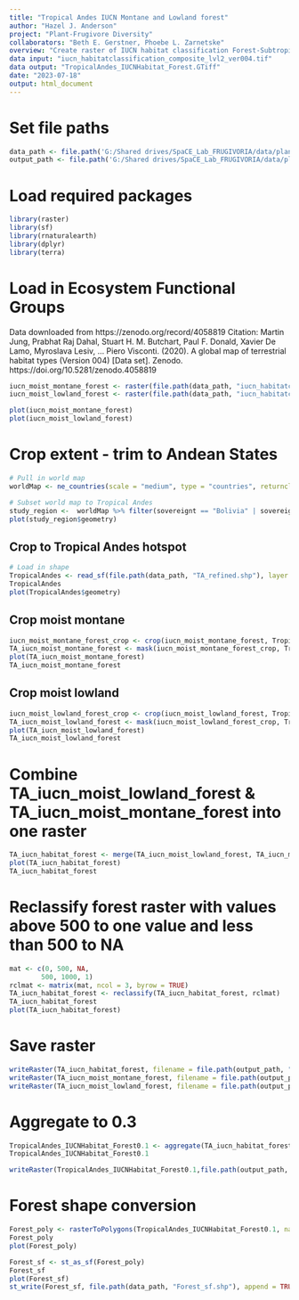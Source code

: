 ```yaml
---
title: "Tropical Andes IUCN Montane and Lowland forest"
author: "Hazel J. Anderson"
project: "Plant-Frugivore Diversity"
collaborators: "Beth E. Gerstner, Phoebe L. Zarnetske"
overview: "Create raster of IUCN habitat classification Forest-Subtropical moist montane and Forest - Subtropical moist lowland for Tropical Andes."
data input: "iucn_habitatclassification_composite_lvl2_ver004.tif"
data output: "TropicalAndes_IUCNHabitat_Forest.GTiff"
date: "2023-07-18"
output: html_document
---
```



# Set file paths
```r
data_path <- file.path('G:/Shared drives/SpaCE_Lab_FRUGIVORIA/data/plants/L0')
output_path <- file.path('G:/Shared drives/SpaCE_Lab_FRUGIVORIA/data/plants/L0')
```

# Load required packages
```r
library(raster)
library(sf)
library(rnaturalearth)
library(dplyr)
library(terra)
```

# Load in Ecosystem Functional Groups
Data downloaded from https://zenodo.org/record/4058819
Citation: Martin Jung, Prabhat Raj Dahal, Stuart H. M. Butchart, Paul F. Donald, Xavier De Lamo, Myroslava Lesiv, … Piero Visconti. (2020). A global map of terrestrial habitat types (Version 004) [Data set]. Zenodo. https://doi.org/10.5281/zenodo.4058819

```r
iucn_moist_montane_forest <- raster(file.path(data_path, "iucn_habitatclassification_composite_lvl2_ver004/lvl2_frac_1km_ver004/iucn_habitatclassification_fraction_lvl2__109_Forest – Subtropical-tropical moist montane__ver004.tif"))
iucn_moist_lowland_forest <- raster(file.path(data_path, "iucn_habitatclassification_composite_lvl2_ver004/lvl2_frac_1km_ver004/iucn_habitatclassification_fraction_lvl2__106_Forest – Subtropical-tropical moist lowland__ver004.tif"))
```

```r
plot(iucn_moist_montane_forest)
plot(iucn_moist_lowland_forest)
```

# Crop extent - trim to Andean States
```r
# Pull in world map
worldMap <- ne_countries(scale = "medium", type = "countries", returnclass = "sf")

# Subset world map to Tropical Andes
study_region <-  worldMap %>% filter(sovereignt == "Bolivia" | sovereignt == "Ecuador" | sovereignt == "Venezuela" | sovereignt == "Colombia" | sovereignt == "Peru")
plot(study_region$geometry)
```
## Crop to Tropical Andes hotspot
```r
# Load in shape
TropicalAndes <- read_sf(file.path(data_path, "TA_refined.shp"), layer = "TA_refined")
TropicalAndes
plot(TropicalAndes$geometry)
```

## Crop moist montane
```r
iucn_moist_montane_forest_crop <- crop(iucn_moist_montane_forest, TropicalAndes)
TA_iucn_moist_montane_forest <- mask(iucn_moist_montane_forest_crop, TropicalAndes)
plot(TA_iucn_moist_montane_forest)
TA_iucn_moist_montane_forest
```

## Crop moist lowland
```r
iucn_moist_lowland_forest_crop <- crop(iucn_moist_lowland_forest, TropicalAndes)
TA_iucn_moist_lowland_forest <- mask(iucn_moist_lowland_forest_crop, TropicalAndes)
plot(TA_iucn_moist_lowland_forest)
TA_iucn_moist_lowland_forest
```

# Combine TA_iucn_moist_lowland_forest & TA_iucn_moist_montane_forest into one raster
```r
TA_iucn_habitat_forest <- merge(TA_iucn_moist_lowland_forest, TA_iucn_moist_montane_forest)
plot(TA_iucn_habitat_forest)
TA_iucn_habitat_forest
```

# Reclassify forest raster with values above 500 to one value and less than 500 to NA
```r
mat <- c(0, 500, NA,
        500, 1000, 1)
rclmat <- matrix(mat, ncol = 3, byrow = TRUE)
TA_iucn_habitat_forest <- reclassify(TA_iucn_habitat_forest, rclmat)
TA_iucn_habitat_forest
plot(TA_iucn_habitat_forest)
```

# Save raster
```r
writeRaster(TA_iucn_habitat_forest, filename = file.path(output_path, "TropicalAndes_IUCNHabitat_Forest.GTiff"), format = "GTiff", overwrite=TRUE)
writeRaster(TA_iucn_moist_montane_forest, filename = file.path(output_path, "TropicalAndes_IUCNHabitat_Forest_Montane.GTiff"), format = "GTiff", overwrite=TRUE)
writeRaster(TA_iucn_moist_lowland_forest, filename = file.path(output_path, "TropicalAndes_IUCNHabitat_Forest_Lowland.GTiff"), format = "GTiff", overwrite=TRUE)
```

# Aggregate to 0.3
```r
TropicalAndes_IUCNHabitat_Forest0.1 <- aggregate(TA_iucn_habitat_forest, 10, fun=mean, na.rm=TRUE)
TropicalAndes_IUCNHabitat_Forest0.1
```

```r
writeRaster(TropicalAndes_IUCNHabitat_Forest0.1,file.path(output_path, "TropicalAndes_IUCNHabitat_Forest0.1.tif"), overwrite = TRUE)
```


# Forest shape conversion

```r
Forest_poly <- rasterToPolygons(TropicalAndes_IUCNHabitat_Forest0.1, na.rm = TRUE, dissolve = TRUE)
Forest_poly
plot(Forest_poly)
```

```r
Forest_sf <- st_as_sf(Forest_poly)
Forest_sf
plot(Forest_sf)
st_write(Forest_sf, file.path(data_path, "Forest_sf.shp"), append = TRUE)
```
